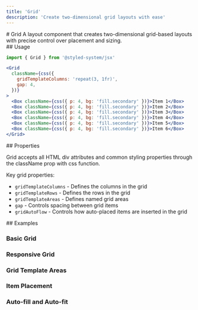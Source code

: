 ```yaml
---
title: 'Grid'
description: 'Create two-dimensional grid layouts with ease'
---
```

<ContentContainer>

<Section gap="1">
# Grid
<Paragraph size={'extraLarge'} color={'tertiary'}>A layout component that creates two-dimensional grid-based layouts with precise control over placement and sizing.</Paragraph>
<ComponentPreview name="grid" />
</Section>

<Section>
## Usage

```jsx
import { Grid } from '@styled-system/jsx'
```

```jsx
<Grid 
  className={css({
    gridTemplateColumns: 'repeat(3, 1fr)',
    gap: 4,
  })}
>
  <Box className={css({ p: 4, bg: 'fill.secondary' })}>Item 1</Box>
  <Box className={css({ p: 4, bg: 'fill.secondary' })}>Item 2</Box>
  <Box className={css({ p: 4, bg: 'fill.secondary' })}>Item 3</Box>
  <Box className={css({ p: 4, bg: 'fill.secondary' })}>Item 4</Box>
  <Box className={css({ p: 4, bg: 'fill.secondary' })}>Item 5</Box>
  <Box className={css({ p: 4, bg: 'fill.secondary' })}>Item 6</Box>
</Grid>
```
</Section>

<Section>
## Properties

Grid accepts all HTML div attributes and common styling properties through the className prop with css function.

Key grid properties:
- `gridTemplateColumns` - Defines the columns in the grid
- `gridTemplateRows` - Defines the rows in the grid
- `gridTemplateAreas` - Defines named grid areas
- `gap` - Controls spacing between grid items
- `gridAutoFlow` - Controls how auto-placed items are inserted in the grid
</Section>

<Section>
## Examples

### Basic Grid
<ComponentPreview name="grid" />

### Responsive Grid
<ComponentPreview name="grid" file="responsive" />

### Grid Template Areas
<ComponentPreview name="grid" file="areas" />

### Item Placement
<ComponentPreview name="grid" file="item-placement" />

### Auto-fill and Auto-fit
<ComponentPreview name="grid" file="auto-fill" />
</Section>

</ContentContainer> 